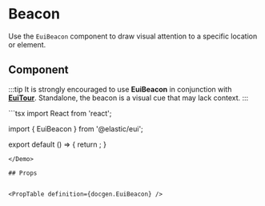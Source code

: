 # Beacon

Use the `EuiBeacon` component to draw visual attention to a specific location or element.

## Component

:::tip
It is strongly encouraged to use **EuiBeacon** in conjunction with [**EuiTour**](./tour/index.mdx). Standalone, the beacon is a visual cue that may lack context.
:::

<Demo>
  ```tsx
  import React from 'react';

  import { EuiBeacon } from '@elastic/eui';

  export default () => {
    return <EuiBeacon />;
  }
  ```
</Demo>

## Props


<PropTable definition={docgen.EuiBeacon} />
